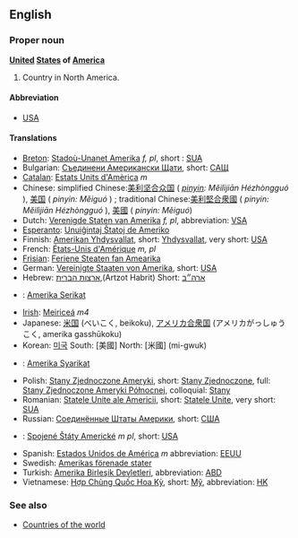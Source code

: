 ==English==
===Proper noun===
'''[[United]] [[State]]s of [[America]]'''

# Country in North America.

====Abbreviation====
*[[USA]]

====Translations====
*[[Breton]]: [[Stadoù-Unanet Amerika]] ''f, pl'', short : [[SUA]]
*Bulgarian: [[Съединени Американски Щати]], short: [[САЩ]]
*[[Catalan]]: [[Estats Units d'Amèrica]] ''m''
*Chinese: simplified Chinese:[[美利坚合众国]] ( ''[[pinyin]]: Měilìjiān Hézhòngguó'' ), [[美国]] ( ''pinyin: Měiguó'' ) ; traditional Chinese:[[美利堅合衆國]] ( ''pinyin: Měilìjiān Hézhòngguó'' ), [[美國]] ( ''pinyin: Měiguó'') 
*Dutch: [[Verenigde Staten van Amerika]] ''f, pl'', abbreviation: [[VSA]]
*[[Esperanto]]: [[Unuiĝintaj Ŝtatoj de Ameriko]]
*Finnish: [[Amerikan Yhdysvallat]], short: [[Yhdysvallat]], very short: [[USA]]
*French: [[États-Unis d'Amérique]] ''m, pl''
*[[Frisian]]: [[Feriene Steaten fan Amearika]]
*German: [[Vereinigte Staaten von Amerika]], short: [[USA]]
*Hebrew: [[ארצות הברית]],(Artzot Habrit) Short: [[ארה״ב]]
*{{id}}: [[Amerika Serikat]]
*[[Irish]]: [[Meiriceá]] ''m4''
*Japanese: [[米国]] (べいこく, beikoku), [[アメリカ合衆国]] (アメリカがっしゅうこく, amerika gasshūkoku)
*Korean: [[미국]] South: [美國] North: [米國] (mi-gwuk)
*{{ms}}: [[Amerika Syarikat]]
*Polish: [[Stany Zjednoczone Ameryki]], short: [[Stany Zjednoczone]], full: [[Stany Zjednoczone Ameryki Północnej]], colloquial: [[Stany]]
*Romanian: [[Statele Unite ale Americii]], short: [[Statele Unite]], very short: [[SUA]]
*Russian: [[Соединённые Штаты Америки]], short: [[США]]
*{{sk}}: [[Spojené Štáty Americké]] ''m pl'', short: [[USA]]
*Spanish: [[Estados Unidos de América]] ''m'' abbreviation: [[EEUU]]
*Swedish: [[Amerikas förenade stater]]
*Turkish: [[Amerika Birleşik Devletleri]], abbreviation: [[ABD]]
*Vietnamese: [[Hợp Chủng Quốc Hoa Kỳ]], short: [[Mỹ]], abbreviation: [[HK]]

===See also===
*[[Countries of the world]]
